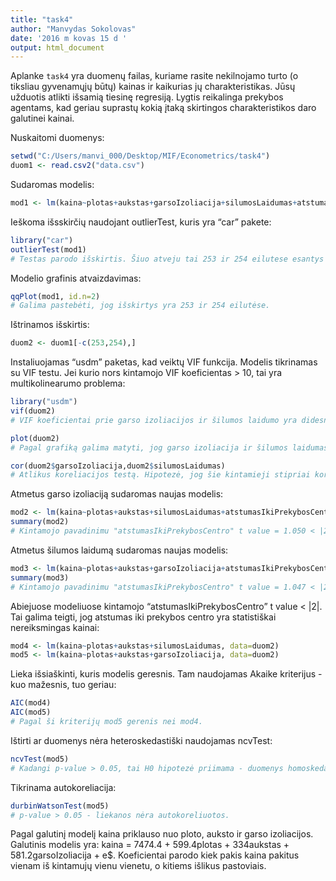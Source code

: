 ```yaml
---
title: "task4"
author: "Manvydas Sokolovas"
date: '2016 m kovas 15 d '
output: html_document
---
```


Aplanke `task4` yra duomenų failas, kuriame rasite nekilnojamo turto (o tiksliau gyvenamųjų būtų) 
kainas ir kaikurias jų charakteristikas.
Jūsų užduotis atlikti išsamią tiesinę regresiją. 
Lygtis reikalinga prekybos agentams, 
kad geriau suprastų kokią
įtaką skirtingos charakteristikos daro galutinei kainai.

Nuskaitomi duomenys:

```r
setwd("C:/Users/manvi_000/Desktop/MIF/Econometrics/task4")
duom1 <- read.csv2("data.csv")
```

Sudaromas modelis:

```r
mod1 <- lm(kaina~plotas+aukstas+garsoIzoliacija+silumosLaidumas+atstumasIkiPrekybosCentro,data=duom1)
```

Ieškoma išsskirčių naudojant outlierTest, kuris yra "car" pakete:

```r
library("car")
outlierTest(mod1)
# Testas parodo išskirtis. Šiuo atveju tai 253 ir 254 eilutese esantys duomenys
```

Modelio grafinis atvaizdavimas:

```r
qqPlot(mod1, id.n=2)
# Galima pastebėti, jog išskirtys yra 253 ir 254 eilutėse.
```

Ištrinamos išskirtis:

```r
duom2 <- duom1[-c(253,254),]
```

Instaliuojamas "usdm" paketas, kad veiktų VIF funkcija. Modelis tikrinamas su VIF testu. Jei kurio nors kintamojo VIF koeficientas > 10, tai yra multikolinearumo problema:

```r
library("usdm")
vif(duom2)
# VIF koeficientai prie garso izoliacijos ir šilumos laidumo yra didesni nei 10. Tai reiškia, jog turime multikolinearumo problemų.
```
```r
plot(duom2)
# Pagal grafiką galima matyti, jog garso izoliacija ir šilumos laidumas koreliuoja.
```
```r
cor(duom2$garsoIzoliacija,duom2$silumosLaidumas)
# Atlikus koreliacijos testą. Hipotezė, jog šie kintamieji stipriai koreliuoja pasitvirtina.
```

Atmetus garso izoliaciją sudaromas naujas modelis:

```r

mod2 <- lm(kaina~plotas+aukstas+silumosLaidumas+atstumasIkiPrekybosCentro,data=duom2)
summary(mod2)
# Kintamojo pavadinimu "atstumasIkiPrekybosCentro" t value = 1.050 < |2|.
```

Atmetus šilumos laidumą sudaromas naujas modelis:

```r
mod3 <- lm(kaina~plotas+aukstas+garsoIzoliacija+atstumasIkiPrekybosCentro,data=duom2)
summary(mod3)
# Kintamojo pavadinimu "atstumasIkiPrekybosCentro" t value = 1.047 < |2|.
```

Abiejuose modeliuose kintamojo "atstumasIkiPrekybosCentro" t value < |2|. Tai galima teigti, jog atstumas iki prekybos centro yra statistiškai nereiksmingas kainai:

```r
mod4 <- lm(kaina~plotas+aukstas+silumosLaidumas, data=duom2)
mod5 <- lm(kaina~plotas+aukstas+garsoIzoliacija, data=duom2)
```

Lieka išsiaškinti, kuris modelis geresnis. Tam naudojamas Akaike kriterijus - kuo mažesnis, tuo geriau:

```r
AIC(mod4)
AIC(mod5)
# Pagal ši kriterijų mod5 gerenis nei mod4.
```

Ištirti ar duomenys nėra heteroskedastiški naudojamas ncvTest:

```r
ncvTest(mod5)
# Kadangi p-value > 0.05, tai H0 hipotezė priimama - duomenys homoskedastiški.
```

Tikrinama autokoreliacija:

```r
durbinWatsonTest(mod5)
# p-value > 0.05 - liekanos nėra autokoreliuotos.
```

Pagal galutinį modelį kaina priklauso nuo ploto, auksto ir garso izoliacijos. Galutinis modelis yra: kaina = 7474.4 + 599.4plotas + 334aukstas + 581.2garsoIzoliacija + e$. Koeficientai parodo kiek pakis kaina pakitus vienam iš kintamujų vienu vienetu, o kitiems išlikus pastoviais.






